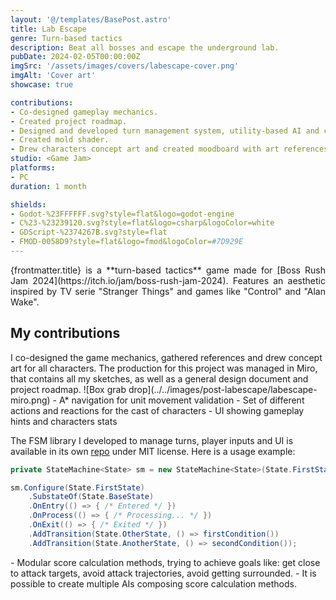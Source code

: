 ```yaml
---
layout: '@/templates/BasePost.astro'
title: Lab Escape
genre: Turn-based tactics
description: Beat all bosses and escape the underground lab.
pubDate: 2024-02-05T00:00:00Z
imgSrc: '/assets/images/covers/labescape-cover.png'
imgAlt: 'Cover art'
showcase: true

contributions:
- Co-designed gameplay mechanics.
- Created project roadmap.
- Designed and developed turn management system, utility-based AI and character abilities.
- Created mold shader.
- Drew characters concept art and created moodboard with art references.
studio: <Game Jam>
platforms:
- PC
duration: 1 month

shields:
- Godot-%23FFFFFF.svg?style=flat&logo=godot-engine
- C%23-%23239120.svg?style=flat&logo=csharp&logoColor=white
- GDScript-%2374267B.svg?style=flat
- FMOD-0058D9?style=flat&logo=fmod&logoColor=#7D929E
---
```


<div style="text-align: justify">
  {frontmatter.title} is a **turn-based tactics** game made for [Boss Rush Jam 2024](https://itch.io/jam/boss-rush-jam-2024).
  Features an aesthetic inspired by TV serie "Stranger Things" and games like "Control" and "Alan Wake".
</div>

<StoreLinkBanner
  gitHubUrl='https://github.com/ironcutter24/boss-rush-jam-2024'
  itchUrl='https://ironcutter24.itch.io/lab-escape'
/>

<ProjectDetails
  role='Game Designer - Lead Programmer'
  company={frontmatter.studio}
  platforms={frontmatter.platforms}
  time={frontmatter.duration}
/>

## My contributions

<Collapsible title="Design and concepting">
  I co-designed the game mechanics, gathered references and drew concept art for all characters.
  The production for this project was managed in Miro,
  that contains all my sketches, as well as a general design document and project roadmap.
  ![Box grab drop](../../images/post-labescape/labescape-miro.png)
</Collapsible>

<Collapsible title="System programming">
  - A* navigation for unit movement validation
  - Set of different actions and reactions for the cast of characters
  - UI showing gameplay hints and characters stats

  The FSM library I developed to manage turns, player inputs and UI is available in its own [repo](https://github.com/ironcutter24/cs-state-machine) under MIT license.
  Here is a usage example:
  ```csharp
  private StateMachine<State> sm = new StateMachine<State>(State.FirstState);

  sm.Configure(State.FirstState)
      .SubstateOf(State.BaseState)
      .OnEntry(() => { /* Entered */ })
      .OnProcess(() => { /* Processing... */ })
      .OnExit(() => { /* Exited */ })
      .AddTransition(State.OtherState, () => firstCondition())
      .AddTransition(State.AnotherState, () => secondCondition());
  ```
</Collapsible>

<Collapsible title="Utility-based AI" important>
  - Modular score calculation methods, trying to achieve goals like: get close to attack targets, avoid attack trajectories, avoid getting surrounded.
  - It is possible to create multiple AIs composing score calculation methods.
</Collapsible>
